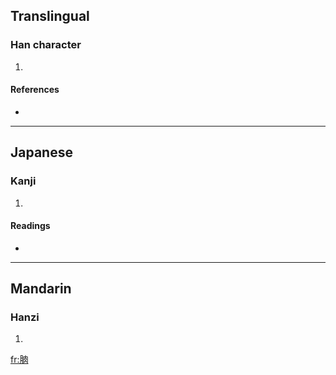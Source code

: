 ==Translingual==

===Han character===
{{Han char|rn=74|rad=月|as=06|sn=10|four=7422<sub>7</sub>|canj=月人月人 (BOBO)}}

# {{defn|Han|sort=月06}}

====References====
* {{Han ref|kx=0505.130|dkj=14356|dj=0884.050|hdz=32067.190|uh=6712|ud=26386|bh=D1D7|bd=53719}}

----

==Japanese==

===Kanji===
{{ja-kanji|grade=|rs=月06}}

# {{defn|Japanese}}

====Readings====
* {{ja-readings|on=[[にく]] (niku), [[じく]] (jiku)|kun=}}

----

==Mandarin==

===Hanzi===
{{cmn-hanzi|pin=[[nǜ]] ([[nü4]])|wg=nü<sup>4</sup>}}

# {{defn|Mandarin}}

[[fr:朒]]
